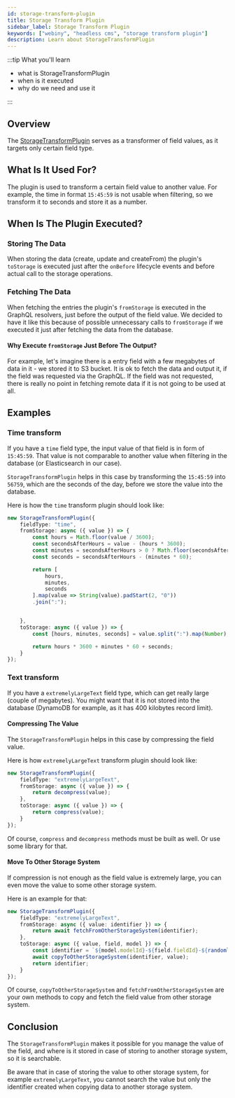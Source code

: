 ```yaml
---
id: storage-transform-plugin
title: Storage Transform Plugin
sidebar_label: Storage Transform Plugin
keywords: ["webiny", "headless cms", "storage transform plugin"]
description: Learn about StorageTransformPlugin
---
```


:::tip What you'll learn

- what is StorageTransformPlugin
- when is it executed
- why do we need and use it

:::


## Overview

The [StorageTransformPlugin](https://github.com/webiny/webiny-js/blob/next/packages/api-headless-cms/src/content/plugins/storage/StorageTransformPlugin.ts) serves as a transformer of field values, as it targets only certain field type.

## What Is It Used For?

The plugin is used to transform a certain field value to another value.
For example, the time in format `15:45:59` is not usable when filtering, so we transform it to seconds and store it as a number.

## When Is The Plugin Executed?

### Storing The Data
When storing the data (create, update and createFrom) the plugin's `toStorage` is executed just after the `onBefore` lifecycle events and before actual call to the storage operations.

### Fetching The Data
When fetching the entries the plugin's `fromStorage` is executed in the GraphQL resolvers, just before the output of the field value. We decided to have it like this because of possible unnecessary calls to `fromStorage` if we executed it just after fetching the data from the database.

#### Why Execute `fromStorage` Just Before The Output?
For example, let's imagine there is a entry field with a few megabytes of data in it - we stored it to S3 bucket.
It is ok to fetch the data and output it, if the field was requested via the GraphQL.
If the field was not requested, there is really no point in fetching remote data if it is not going to be used at all.


## Examples

### Time transform

If you have a `time` field type, the input value of that field is in form of `15:45:59`. That value is not comparable to another value when filtering in the database (or Elasticsearch in our case).

`StorageTransformPlugin` helps in this case by transforming the `15:45:59` into `56759`, which are the seconds of the day, before we store the value into the database.

Here is how the `time` transform plugin should look like:

```typescript
new StorageTransformPlugin({
    fieldType: "time",
    fromStorage: async ({ value }) => {
        const hours = Math.floor(value / 3600);
        const secondsAfterHours = value - (hours * 3600);
        const minutes = secondsAfterHours > 0 ? Math.floor(secondsAfterHours / 60) : 0;
        const seconds = secondsAfterHours - (minutes * 60);

        return [
            hours,
			minutes,
			seconds
        ].map(value => String(value).padStart(2, "0"))
		.join(":");


    },
    toStorage: async ({ value }) => {
        const [hours, minutes, seconds] = value.split(":").map(Number);

        return hours * 3600 + minutes * 60 + seconds;
    }
});
```

### Text transform

If you have a `extremelyLargeText` field type, which can get really large (couple of megabytes). You might want that it is not stored into the database (DynamoDB for example, as it has 400 kilobytes record limit).

#### Compressing The Value
The `StorageTransformPlugin` helps in this case by compressing the field value.

Here is how `extremelyLargeText` transform plugin should look like:

```typescript
new StorageTransformPlugin({
    fieldType: "extremelyLargeText",
    fromStorage: async ({ value }) => {
        return decompress(value);
    },
    toStorage: async ({ value }) => {
        return compress(value);
    }
});
```

Of course, `compress` and `decompress` methods must be built as well. Or use some library for that.

#### Move To Other Storage System
If compression is not enough as the field value is extremely large, you can even move the value to some other storage system.

Here is an example for that:

```typescript
new StorageTransformPlugin({
    fieldType: "extremelyLargeText",
    fromStorage: async ({ value: identifier }) => {
        return await fetchFromOtherStorageSystem(identifier);
    },
    toStorage: async ({ value, field, model }) => {
        const identifier = `${model.modelId}-${field.fieldId}-${randomlyGeneratedString()}`
        await copyToOtherStorageSystem(identifier, value);
        return identifier;
    }
});
```

Of course, `copyToOtherStorageSystem` and `fetchFromOtherStorageSystem` are your own methods to copy and fetch the field value from other storage system.

## Conclusion

The `StorageTransformPlugin` makes it possible for you manage the value of the field, and where is it stored in case of storing to another storage system, so it is searchable.

Be aware that in case of storing the value to other storage system, for example `extremelyLargeText`, you cannot search the value but only the identifier created when copying data to another storage system.
